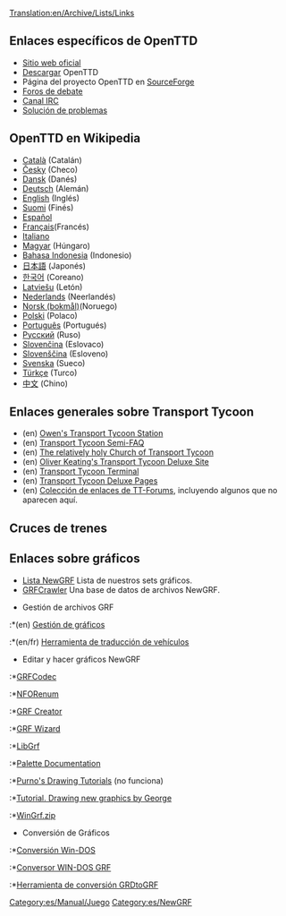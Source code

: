 [[Translation:en/Archive/Lists/Links]]
{{es/Manual/Tabla de contenido}}

==Enlaces específicos de OpenTTD==
*[http://www.openttd.org Sitio web oficial]
*[[es/Descargar|Descargar]] OpenTTD
*Página del proyecto OpenTTD en [http://sourceforge.net/projects/openttd SourceForge]
*[http://www.tt-forums.net/viewforum.php?f=55 Foros de debate]
*[irc://irc.oftc.net/openttd Canal IRC]
*[[es/Archive/Manual/Solución de problemas|Solución de problemas]]

==OpenTTD en Wikipedia==
*[http://ca.wikipedia.org/wiki/OpenTTD Català] (Catalán)
*[http://cs.wikipedia.org/wiki/OpenTTD Česky] (Checo)
*[http://de.wikipedia.org/wiki/OpenTTD Dansk] (Danés)
*[http://de.wikipedia.org/wiki/OpenTTD Deutsch] (Alemán)
*[http://en.wikipedia.org/wiki/OpenTTD English] (Inglés)
*[http://fi.wikipedia.org/wiki/OpenTTD Suomi] (Finés)
*[http://es.wikipedia.org/wiki/OpenTTD Español]
*[http://fr.wikipedia.org/wiki/OpenTTD Français](Francés)
*[http://it.wikipedia.org/wiki/Transport_Tycoon Italiano]
*[http://hu.wikipedia.org/wiki/OpenTTD Magyar] (Húngaro)
*[http://id.wikipedia.org/wiki/OpenTTD Bahasa Indonesia] (Indonesio)
*[http://ja.wikipedia.org/wiki/OpenTTD 日本語] (Japonés)
*[http://ko.wikipedia.org/wiki/OpenTTD 한국어] (Coreano)
*[http://lv.wikipedia.org/wiki/OpenTTD Latviešu] (Letón)
*[http://nl.wikipedia.org/wiki/OpenTTD Nederlands] (Neerlandés)
*[http://no.wikipedia.org/wiki/OpenTTD Norsk (bokmål)](Noruego)
*[http://pl.wikipedia.org/wiki/OpenTTD Polski] (Polaco)
*[http://pt.wikipedia.org/wiki/OpenTTD Português] (Portugués)
*[http://ru.wikipedia.org/wiki/OpenTTD Русский] (Ruso)
*[http://sk.wikipedia.org/wiki/OpenTTD Slovenčina] (Eslovaco)
*[http://sl.wikipedia.org/wiki/OpenTTD Slovenščina] (Esloveno)
*[http://sv.wikipedia.org/wiki/OpenTTD Svenska] (Sueco)
*[http://tr.wikipedia.org/wiki/OpenTTD Türkçe] (Turco)
*[http://zh.wikipedia.org/wiki/OpenTTD 中文] (Chino)

==Enlaces generales sobre Transport Tycoon==
*(en) [http://www.transporttycoon.net/ Owen's Transport Tycoon Station]
*(en) [http://i-want-a-website.com/about-tt/ Transport Tycoon Semi-FAQ]
*(en) [http://www.nylon.net/ttd/index.html The relatively holy Church of Transport Tycoon]
*(en) [http://o-keating.com/ttd/ Oliver Keating's Transport Tycoon Deluxe Site]
*(en) [http://www.tt-terminal.co.uk Transport Tycoon Terminal]
*(en) [http://www.tycoongames.net/ttdpages.html Transport Tycoon Deluxe Pages]
*(en) [http://linkage.tt-forums.net/ Colección de enlaces de TT-Forums], incluyendo algunos que no aparecen aquí.

== Cruces de trenes ==
{{Page:es/Archive/Unmapped/Enlaces/Cruces de trenes}}

==Enlaces sobre gráficos==
* [[es/Community/NewGRF/Main Page|Lista NewGRF]] Lista de nuestros sets gráficos.
* [http://grfcrawler.tt-forums.net/ GRFCrawler] Una base de datos de archivos NewGRF.

* Gestión de archivos GRF
:*(en) [http://ttdpatch.de.vu Gestión de gráficos]
:*(en/fr) [http://www.antp.be/ttd/ Herramienta de traducción de vehículos]

*Editar y hacer gráficos NewGRF
:*[http://dev.openttdcoop.org/projects/grfcodec/ GRFCodec]
:*[http://dev.openttdcoop.org/projects/nforenum/ NFORenum]
:*[http://www.tt-forums.net/viewtopic.php?t=6326 GRF Creator]
:*[http://www.andreszsogon.com/grf-wizard/ GRF Wizard]
:*[http://www.tt-forums.net/viewtopic.php?t=4968 LibGrf]
:*[http://www.tt-forums.net/viewtopic.php?t=6002 Palette Documentation]
:*[http://users.tt-forums.net/purno/PDT/index.php Purno's Drawing Tutorials] (no funciona) 
:*[http://wiki.ttdpatch.net/tiki-index.php?page=DrawingSprites Tutorial. Drawing new graphics by George]
:*[http://ade.se/projects/wingrf/wingrf.zip WinGrf.zip]

*Conversión de Gráficos
:*[http://www.tt-forums.net/viewtopic.php?t=4447 Conversión Win-DOS]
:*[http://www.tt-forums.net/viewtopic.php?p=236890#236890 Conversor WIN-DOS GRF]
:*[http://www.tt-forums.net/viewtopic.php?t=5226 Herramienta de conversión GRDtoGRF]

[[Category:es/Manual/Juego]]
[[Category:es/NewGRF]]